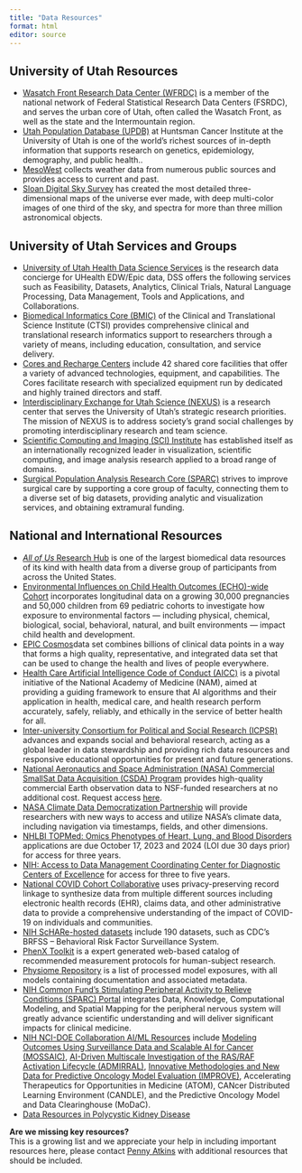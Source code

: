 ```yaml
---
title: "Data Resources"
format: html
editor: source
---
```

## University of Utah Resources
* [Wasatch Front Research Data Center (WFRDC)](https://www.census.gov/about/adrm/fsrdc/locations/Utah.html){target="_blank"} is a member of the national network of Federal Statistical Research Data Centers (FSRDC), and serves the urban core of Utah, often called the Wasatch Front, as well as the state and the Intermountain region. 
* [Utah Population Database (UPDB)](https://uofuhealth.utah.edu/huntsman/utah-population-database){target="_blank"} at Huntsman Cancer Institute at the University of Utah is one of the world’s richest sources of in-depth information that supports research on genetics, epidemiology, demography, and public health..
* [MesoWest](https://mesowest.utah.edu/){target="_blank"}  collects weather data from numerous public sources and provides access to current and past.
* [Sloan Digital Sky Survey](https://www.sdss.org/){target="_blank"} has created the most detailed three-dimensional maps of the universe ever made, with deep multi-color images of one third of the sky, and spectra for more than three million astronomical objects.


## University of Utah Services and Groups
* [University of Utah Health Data Science Services](https://pulse.utah.edu/site/DSS/about-dss/service-catalog){target="_blank"} is the research data concierge for UHealth EDW/Epic data, DSS offers the following services such as Feasibility, Datasets, Analytics, Clinical Trials, Natural Language Processing, Data Management, Tools and Applications, and Collaborations.
* [Biomedical Informatics Core (BMIC)](https://ctsi.utah.edu/cores-and-services/bmic){target="_blank"} of the Clinical and Translational Science Institute (CTSI) provides comprehensive clinical and translational research informatics support to researchers through a variety of means, including education, consultation, and service delivery.
* [Cores and Recharge Centers](https://cores.utah.edu/){target="_blank"} include 42 shared core facilities that offer a variety of advanced technologies, equipment, and capabilities. The Cores facilitate research with specialized equipment run by dedicated and highly trained directors and staff.
* [Interdisciplinary Exchange for Utah Science (NEXUS)](https://nexus.utah.edu/) is a research center that serves the University of Utah’s strategic research priorities. The mission of NEXUS is to address society's grand social challenges by promoting interdisciplinary research and team science.
* [Scientific Computing and Imaging (SCI) Institute](https://www.sci.utah.edu/){target="_blank"} has established itself as an internationally recognized leader in visualization, scientific computing, and image analysis research applied to a broad range of domains.
* [Surgical Population Analysis Research Core (SPARC)](https://medicine.utah.edu/surgery/research/cores/sparc){target="_blank"} strives to improve surgical care by supporting a core group of faculty, connecting them to a diverse set of big datasets, providing analytic and visualization services, and obtaining extramural funding.

## National and International Resources
* [*All of Us* Research Hub](https://www.researchallofus.org/){target="_blank"} is one of the largest biomedical data resources of its kind with health data from a diverse group of participants from across the United States.
* [Environmental Influences on Child Health Outcomes (ECHO)-wide Cohort](https://dash.nichd.nih.gov/study/417122){target="_blank"} incorporates longitudinal data on a growing 30,000 pregnancies and 50,000 children from 69 pediatric cohorts to investigate how exposure to environmental factors — including physical, chemical, biological, social, behavioral, natural, and built environments — impact child health and development. 
* [EPIC Cosmos](https://cosmos.epic.com/){target="_blank"}data set combines billions of clinical data points in a way that forms a high quality, representative, and integrated data set that can be used to change the health and lives of people everywhere.
* [Health Care Artificial Intelligence Code of Conduct (AICC)](https://nam.edu/programs/value-science-driven-health-care/health-care-artificial-intelligence-code-of-conduct){target="_blank"} is a pivotal initiative of the National Academy of Medicine (NAM), aimed at providing a guiding framework to ensure that AI algorithms and their application in health, medical care, and health research perform accurately, safely, reliably, and ethically in the service of better health for all. 
* [Inter-university Consortium for Political and Social Research (ICPSR)](https://www.icpsr.umich.edu/web/pages/ICPSR/index.html){target="_blank"} advances and expands social and behavioral research, acting as a global leader in data stewardship and providing rich data resources and responsive educational opportunities for present and future generations.
* [National Aeronautics and Space Administration (NASA) Commercial SmallSat Data Acquisition (CSDA) Program](https://www.earthdata.nasa.gov/esds/csda){target="_blank"} provides high-quality commercial Earth observation data to NSF-funded researchers at no additional cost. Request access [here](https://csdap.earthdata.nasa.gov/signup/){target="_blank"}.
* [NASA Climate Data Democratization Partnership](http://chpc1.nationalsciencedatafabric.org:10888/nasa){target="_blank"} will provide researchers with new ways to access and utilize NASA's climate data, including navigation via timestamps, fields, and other dimensions.
* [NHLBI TOPMed: Omics Phenotypes of Heart, Lung, and Blood Disorders](https://grants.nih.gov/grants/guide/pa-files/PAR-22-194.html){target="_blank"} applications are due October 17, 2023 and 2024 (LOI due 30 days prior) for access for three years.
* [NIH: Access to Data Management Coordinating Center for Diagnostic Centers of Excellence](https://grants.nih.gov/grants/guide/pa-files/PAR-23-171.html){target="_blank"} for access for three to five years.
* [National COVID Cohort Collaborative](https://covid.cd2h.org/){target="_blank"} uses privacy-preserving record linkage to synthesize data from multiple different sources including electronic health records (EHR), claims data, and other administrative data to provide a comprehensive understanding of the impact of COVID-19 on individuals and communities. 
* [NIH ScHARe-hosted datasets](https://forms.office.com/pages/responsepage.aspx?id=eHW3FHOX1UKFByUcotwrBsccwWOO8TJCqDgaTvbsEQ1UQkM3TExCOFdVQklDMEwyRE1DSzRXVVZXTS4u){target="_blank"} include 190 datasets, such as CDC’s BRFSS -- Behavioral Risk Factor Surveillance System. 
* [PhenX Toolkit](https://www.phenxtoolkit.org/){target="_blank"} is a expert generated web-based catalog of recommended measurement protocols for human-subject research.
* [Physiome Repository](https://models.physiomeproject.org/welcome){target="_blank"} is a list of processed model exposures, with all models containing documentation and associated metadata.
* [NIH Common Fund’s Stimulating Peripheral Activity to Relieve Conditions (SPARC) Portal](https://sparc.science/){target="_blank"} integrates Data, Knowledge, Computational Modeling, and Spatial Mapping for the peripheral nervous system will greatly advance scientific understanding and will deliver significant impacts for clinical medicine.
* [NIH NCI-DOE Collaboration AI/ML Resources](https://datascience.cancer.gov/collaborations/nci-department-energy-collaborations/ai-ml-resources){target="_blank"} include [Modeling Outcomes Using Surveillance Data and Scalable AI for Cancer (MOSSAIC)](https://datascience.cancer.gov/collaborations/nci-department-energy-collaborations/mossaic){target="_blank"}, [AI-Driven Multiscale Investigation of the RAS/RAF Activation Lifecycle (ADMIRRAL)](https://datascience.cancer.gov/collaborations/nci-department-energy-collaborations/admirral){target="_blank"}, [Innovative Methodologies and New Data for Predictive Oncology Model Evaluation (IMPROVE)](https://datascience.cancer.gov/collaborations/nci-department-energy-collaborations/improve){target="_blank"}, Accelerating Therapeutics for Opportunities in Medicine (ATOM), CANcer Distributed Learning Environment (CANDLE), and the Predictive Oncology Model and Data Clearinghouse (MoDaC).
* [Data Resources in Polycystic Kidney Disease](https://pkdcure.org/research-medical-professionals/data-resources-in-pkd-research/){target="_blank"}

**Are we missing key resources?**  
This is a growing list and we appreciate your help in including important resources here, please contact [Penny Atkins](mailto:pennyatkins@hsc.utah.edu?subject=One%20Utah%20Data%20Science%20Hub%20Data%20Resources){target="_blank"} with additional resources that should be included. 